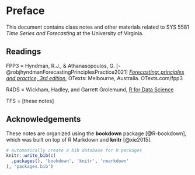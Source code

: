 # Preface {-}

This document contains class notes and other materials related to SYS 5581 *Time Series and Forecasting* at the University of Virginia.


## Readings  {-}

FPP3 = Hyndman, R.J., & Athanasopoulos, G. [-@robjhyndmanForecastingPrinciplesPractice2021] [*Forecasting: principles and practice, 3rd edition*](https://otexts.com/fpp3/), OTexts: Melbourne, Australia. OTexts.com/fpp3

R4DS = Wickham, Hadley, and Garrett Grolemund, [R for Data Science](https://r4ds.had.co.nz/)

TFS = [these notes]

## Acknowledgements  {-}

These notes are organized using the **bookdown** package [@R-bookdown], which was built on top of R Markdown and **knitr** [@xie2015].

```r
# automatically create a bib database for R packages
knitr::write_bib(c(
  .packages(), 'bookdown', 'knitr', 'rmarkdown'
), 'packages.bib')
```
